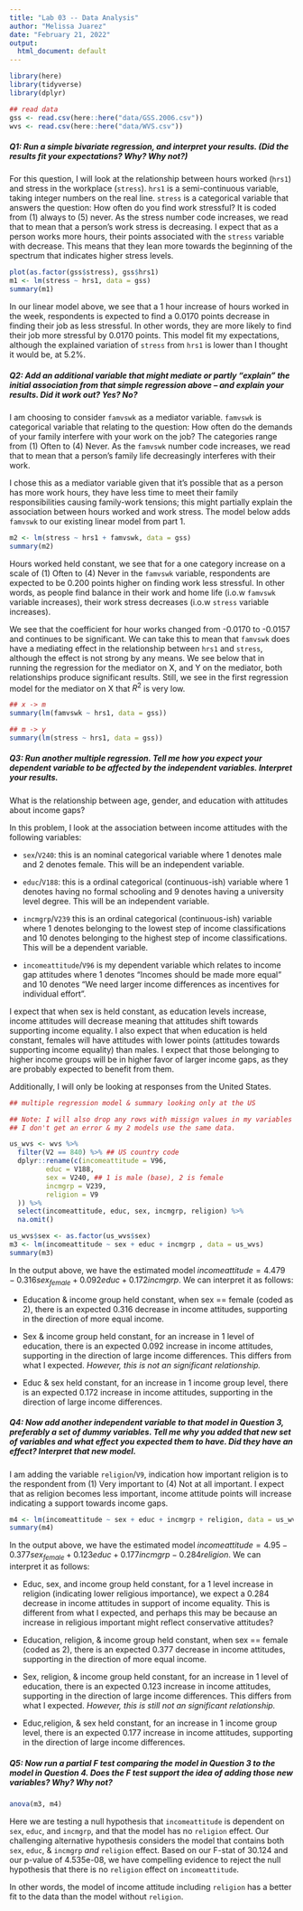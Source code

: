 ```yaml
---
title: "Lab 03 -- Data Analysis"
author: "Melissa Juarez"
date: "February 21, 2022"
output:
  html_document: default
---
```


```r
library(here)
library(tidyverse)
library(dplyr)

## read data
gss <- read.csv(here::here("data/GSS.2006.csv"))
wvs <- read.csv(here::here("data/WVS.csv"))
```

##### Q1: Run a simple bivariate regression, and interpret your results. (Did the results fit your expectations? Why? Why not?)

For this question, I will look at the relationship between hours worked (`hrs1`) and stress in the workplace (`stress`).
`hrs1` is a semi-continuous variable, taking integer numbers on the real line.
`stress` is a categorical variable that answers the question: How often do you find work stressful?
It is coded from (1) always to (5) never.
As the stress number code increases, we read that to mean that a person's work stress is decreasing.
I expect that as a person works more hours, their points associated with the `stress` variable with decrease.
This means that they lean more towards the beginning of the spectrum that indicates higher stress levels.

```r
plot(as.factor(gss$stress), gss$hrs1)
m1 <- lm(stress ~ hrs1, data = gss)
summary(m1)
```

In our linear model above, we see that a 1 hour increase of hours worked in the week, respondents is expected to find a 0.0170 points decrease in finding their job as less stressful.
In other words, they are more likely to find their job more stressful by 0.0170 points.
This model fit my expectations, although the explained variation of `stress` from `hrs1` is lower than I thought it would be, at 5.2%.

##### Q2: Add an additional variable that might mediate or partly "explain" the initial association from that simple regression above -- and explain your results. Did it work out? Yes? No?

I am choosing to consider `famvswk` as a mediator variable.
`famvswk` is categorical variable that relating to the question: How often do the demands of your family interfere with your work on the job?
The categories range from (1) Often to (4) Never.
As the `famvswk` number code increases, we read that to mean that a person's family life decreasingly interferes with their work.

I chose this as a mediator variable given that it's possible that as a person has more work hours, they have less time to meet their family responsibilities causing family-work tensions; this might partially explain the association between hours worked and work stress.
The model below adds `famvswk` to our existing linear model from part 1.

```r
m2 <- lm(stress ~ hrs1 + famvswk, data = gss)
summary(m2)
```

Hours worked held constant, we see that for a one category increase on a scale of (1) Often to (4) Never in the `famvswk` variable, respondents are expected to be 0.200 points higher on finding work less stressful.
In other words, as people find balance in their work and home life (i.o.w `famvswk` variable increases), their work stress decreases (i.o.w `stress` variable increases).

We see that the coefficient for hour works changed from -0.0170 to -0.0157 and continues to be significant.
We can take this to mean that `famvswk` does have a mediating effect in the relationship between `hrs1` and `stress`, although the effect is not strong by any means.
We see below that in running the regression for the mediator on X, and Y on the mediator, both relationships produce significant results.
Still, we see in the first regression model for the mediator on X that $R^2$ is very low.

```r
## x -> m
summary(lm(famvswk ~ hrs1, data = gss))

## m -> y
summary(lm(stress ~ hrs1, data = gss))

```

##### Q3: Run another multiple regression. Tell me how you expect your dependent variable to be affected by the independent variables. Interpret your results.

What is the relationship between age, gender, and education with attitudes about income gaps?

In this problem, I look at the association between income attitudes with the following variables:

-   `sex`/`V240`: this is an nominal categorical variable where 1 denotes male and 2 denotes female.
    This will be an independent variable.

-   `educ`/`V188`: this is a ordinal categorical (continuous-ish) variable where 1 denotes having no formal schooling and 9 denotes having a university level degree.
    This will be an independent variable.

-   `incmgrp`/`V239` this is an ordinal categorical (continuous-ish) variable where 1 denotes belonging to the lowest step of income classifications and 10 denotes belonging to the highest step of income classifications.
    This will be a dependent variable.

-   `incomeattitude`/`V96` is my dependent variable which relates to income gap attitudes where 1 denotes "Incomes should be made more equal" and 10 denotes "We need larger income differences as incentives for individual effort".

I expect that when sex is held constant, as education levels increase, income attitudes will decrease meaning that attitudes shift towards supporting income equality.
I also expect that when education is held constant, females will have attitudes with lower points (attitudes towards supporting income equality) than males.
I expect that those belonging to higher income groups will be in higher favor of larger income gaps, as they are probably expected to benefit from them.

Additionally, I will only be looking at responses from the United States.

```r
## multiple regression model & summary looking only at the US 

## Note: I will also drop any rows with missign values in my variables of interest so that in the anova.
## I don't get an error & my 2 models use the same data.

us_wvs <- wvs %>% 
  filter(V2 == 840) %>% ## US country code
  dplyr::rename(c(incomeattitude = V96,
         educ = V188,
         sex = V240, ## 1 is male (base), 2 is female
         incmgrp = V239,
         religion = V9
  )) %>%
  select(incomeattitude, educ, sex, incmgrp, religion) %>%
  na.omit()

us_wvs$sex <- as.factor(us_wvs$sex)
m3 <- lm(incomeattitude ~ sex + educ + incmgrp , data = us_wvs)
summary(m3)

```

In the output above, we have the estimated model $incomeattitude = 4.479 - 0.316sex_{female} + 0.092educ + 0.172incmgrp$.
We can interpret it as follows:

-   Education & income group held constant, when sex == female (coded as 2), there is an expected 0.316 decrease in income attitudes, supporting in the direction of more equal income.

-   Sex & income group held constant, for an increase in 1 level of education, there is an expected 0.092 increase in income attitudes, supporting in the direction of large income differences.
    This differs from what I expected.
    *However, this is not an significant relationship.*

-   Educ & sex held constant, for an increase in 1 income group level, there is an expected 0.172 increase in income attitudes, supporting in the direction of large income differences.

##### Q4: Now add another independent variable to that model in Question 3, preferably a set of dummy variables. Tell me why you added that new set of variables and what effect you expected them to have. Did they have an effect? Interpret that new model.

I am adding the variable `religion`/`V9`, indication how important religion is to the respondent from (1) Very important to (4) Not at all important.
I expect that as religion becomes less important, income attitude points will increase indicating a support towards income gaps.

```r
m4 <- lm(incomeattitude ~ sex + educ + incmgrp + religion, data = us_wvs)
summary(m4)
```

In the output above, we have the estimated model $incomeattitude = 4.95 - 0.377sex_{female} + 0.123educ + 0.177incmgrp - 0.284religion$.
We can interpret it as follows:

-   Educ, sex, and income group held constant, for a 1 level increase in religion (indicating lower religious importance), we expect a 0.284 decrease in income attitudes in support of income equality.
    This is different from what I expected, and perhaps this may be because an increase in religious important might reflect conservative attitudes?

-   Education, religion, & income group held constant, when sex == female (coded as 2), there is an expected 0.377 decrease in income attitudes, supporting in the direction of more equal income.

-   Sex, religion, & income group held constant, for an increase in 1 level of education, there is an expected 0.123 increase in income attitudes, supporting in the direction of large income differences.
    This differs from what I expected.
    *However, this is still not an significant relationship.*

-   Educ,religion, & sex held constant, for an increase in 1 income group level, there is an expected 0.177 increase in income attitudes, supporting in the direction of large income differences.

##### Q5: Now run a partial F test comparing the model in Question 3 to the model in Question 4. Does the F test support the idea of adding those new variables? Why? Why not?

```r
anova(m3, m4)
```

Here we are testing a null hypothesis that `incomeattitude` is dependent on `sex`, `educ`, and `incmgrp`, and that the model has no `religion` effect.
Our challenging alternative hypothesis considers the model that contains both `sex`, `educ`, & `incmgrp` *and* `religion` effect.
Based on our F-stat of 30.124 and our p-value of 4.535e-08, we have compelling evidence to reject the null hypothesis that there is no `religion` effect on `incomeattitude`.

In other words, the model of income attitude including `religion` has a better fit to the data than the model without `religion`.

